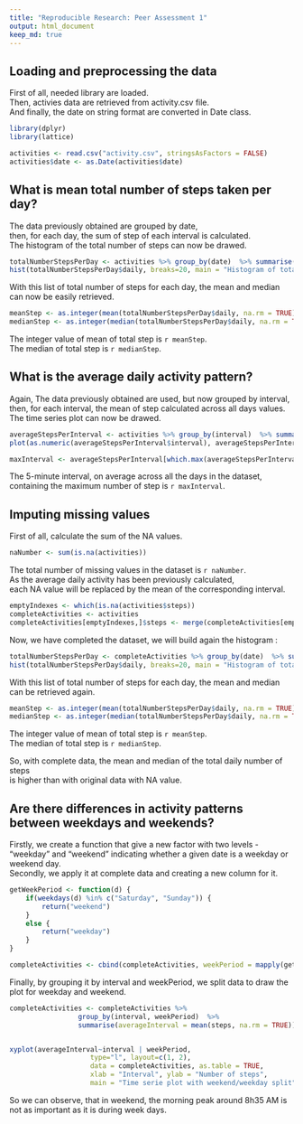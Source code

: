 ```yaml
---
title: "Reproducible Research: Peer Assessment 1"
output: html_document
keep_md: true
---
```



## Loading and preprocessing the data

First of all, needed library are loaded.<br/>
Then, activies data are retrieved from activity.csv file.<br/>
And finally, the date on string format are converted in Date class.<br/>

```r
library(dplyr)
library(lattice)

activities <- read.csv("activity.csv", stringsAsFactors = FALSE)
activities$date <- as.Date(activities$date)
```



## What is mean total number of steps taken per day?

The data previously obtained are grouped by date,<br/>
then, for each day, the sum of step of each interval is calculated.<br/>
The histogram of the total number of steps can now be drawed.

```r
totalNumberStepsPerDay <- activities %>% group_by(date)  %>% summarise(daily = sum(steps, na.rm = TRUE)) 
hist(totalNumberStepsPerDay$daily, breaks=20, main = "Histogram of total number of steps taken per day", xlab = "Total number of steps")
```

With this list of total number of steps for each day, the mean and median can now be easily retrieved.
```r
meanStep <- as.integer(mean(totalNumberStepsPerDay$daily, na.rm = TRUE))
medianStep <- as.integer(median(totalNumberStepsPerDay$daily, na.rm = TRUE))
```
The integer value of mean of total step is `r meanStep`.<br/>
The median of total step is `r medianStep`.


## What is the average daily activity pattern?

Again, The data previously obtained are used, but now grouped by interval,<br/>
then, for each interval, the mean of step calculated across all days values.<br/>
The time series plot  can now be drawed.

```r
averageStepsPerInterval <- activities %>% group_by(interval)  %>% summarise(averageInterval = mean(steps, na.rm = TRUE)) 
plot(as.numeric(averageStepsPerInterval$interval), averageStepsPerInterval$averageInterval, type="l", main = "Time series plot", xlab = "5-minute interval", ylab = "Average number of steps")
```
```r
maxInterval <- averageStepsPerInterval[which.max(averageStepsPerInterval$averageInterval), "interval"][[1]]
``` 
The 5-minute interval, on average across all the days in the dataset, containing the maximum number of step is `r maxInterval`.<br/>

## Imputing missing values

First of all, calculate the sum of the NA values.
```r
naNumber <- sum(is.na(activities))
```
The total number of missing values in the dataset is `r naNumber`.<br/>
As the average daily activity has been previously calculated, <br/>each NA value will be replaced by the mean of the corresponding interval.

```r
emptyIndexes <- which(is.na(activities$steps))
completeActivities <- activities
completeActivities[emptyIndexes,]$steps <- merge(completeActivities[emptyIndexes,],averageStepsPerInterval)$averageInterval
```

Now, we have completed the dataset, we will build again the histogram :

```r
totalNumberStepsPerDay <- completeActivities %>% group_by(date)  %>% summarise(daily = sum(steps, na.rm = TRUE)) 
hist(totalNumberStepsPerDay$daily, breaks=20, main = "Histogram of total number of steps taken per day", xlab = "Total number of steps")
```

With this list of total number of steps for each day, the mean and median can be retrieved again.
```r
meanStep <- as.integer(mean(totalNumberStepsPerDay$daily, na.rm = TRUE))
medianStep <- as.integer(median(totalNumberStepsPerDay$daily, na.rm = TRUE))
```
The integer value of mean of total step is `r meanStep`.<br/>
The median of total step is `r medianStep`.

So, with complete data, the mean and median of the total daily number of steps <br/>
 is higher than with original data with NA value.


## Are there differences in activity patterns between weekdays and weekends?

Firstly, we create a function that give a new factor  with two levels - "weekday" and "weekend" indicating whether a given date is a weekday or weekend day. <br/>
Secondly, we apply it at complete data and creating a new column for it.

```r
getWeekPeriod <- function(d) {
    if(weekdays(d) %in% c("Saturday", "Sunday")) {
        return("weekend")
    }
    else {
        return("weekday")
    }
}

completeActivities <- cbind(completeActivities, weekPeriod = mapply(getWeekPeriod, completeActivities$date))
```

Finally, by grouping it by interval and weekPeriod, we split data to draw the plot for weekday and weekend. 

```r
completeActivities <- completeActivities %>% 
                 group_by(interval, weekPeriod)  %>% 
                 summarise(averageInterval = mean(steps, na.rm = TRUE))


xyplot(averageInterval~interval | weekPeriod,
                    type="l", layout=c(1, 2), 
                    data = completeActivities, as.table = TRUE,
                    xlab = "Interval", ylab = "Number of steps", 
                    main = "Time serie plot with weekend/weekday split")
```

So we can observe, that in weekend, the morning peak around 8h35 AM is not as important as it is during week days.